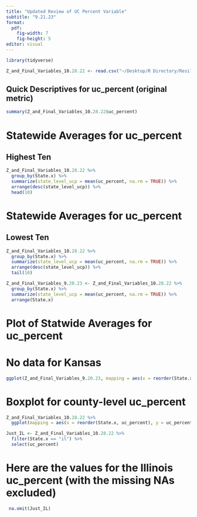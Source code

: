 ```yaml
---
title: "Updated Review of UC Percent Variable"
subtitle: "9.21.23"
format: 
  pdf: 
    fig-width: 7
    fig-height: 5
editor: visual
---
```


```r
library(tidyverse)
```

```r
Z_and_Final_Variables_10.28.22 <- read.csv("~/Desktop/R Directory/ResiliencyProject/Z_and_Final_Variables_10.28.22.csv")
```

## Quick Descriptives for uc_percent (original metric)

```r
summary(Z_and_Final_Variables_10.28.22$uc_percent)
```

# Statewide Averages for uc_percent

## Highest Ten

```r
Z_and_Final_Variables_10.28.22 %>%
  group_by(State.x) %>%
  summarize(state_level_ucp = mean(uc_percent, na.rm = TRUE)) %>%
  arrange(desc(state_level_ucp)) %>%
  head(10) 
```

# Statewide Averages for uc_percent

## Lowest Ten

```r
Z_and_Final_Variables_10.28.22 %>%
  group_by(State.x) %>%
  summarize(state_level_ucp = mean(uc_percent, na.rm = TRUE)) %>%
  arrange(desc(state_level_ucp)) %>%
  tail(10) 
```


```r
Z_and_Final_Variables_9.20.23 <- Z_and_Final_Variables_10.28.22 %>%
  group_by(State.x) %>%
  summarize(state_level_ucp = mean(uc_percent, na.rm = TRUE)) %>%
  arrange(State.x) 

```

# Plot of Statwide Averages for uc_percent

# No data for Kansas

```r
ggplot(Z_and_Final_Variables_9.20.23, mapping = aes(x = reorder(State.x, state_level_ucp), y = state_level_ucp)) + geom_point() + labs(x = "State", y = "State Averages of UC Percent") + coord_flip()
```

# Boxplot for county-level uc_percent

```r
Z_and_Final_Variables_10.28.22 %>%
  ggplot(mapping = aes(x = reorder(State.x, uc_percent), y = uc_percent)) + geom_boxplot() + labs(x = "State", y = "UC Percent (Raw Metric)") + coord_flip()
```

```r
Just_IL <- Z_and_Final_Variables_10.28.22 %>%
  filter(State.x == "il") %>%
  select(uc_percent)
```

# Here are the values for the Illinois uc_percent (with the missing NAs excluded)
```r
 na.omit(Just_IL)
```
